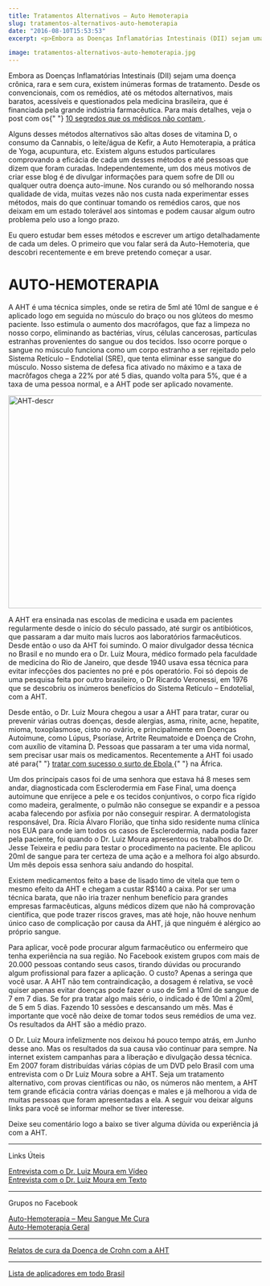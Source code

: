 ```yaml
---
title: Tratamentos Alternativos – Auto Hemoterapia
slug: tratamentos-alternativos-auto-hemoterapia
date: "2016-08-10T15:53:53"
excerpt: <p>Embora as Doenças Inflamatórias Intestinais (DII) sejam uma doença crônica, rara e sem cura, existem inúmeras formas de tratamento. Desde os convencionais, com os remédios, até os métodos alternativos, mais &hellip;</p>

image: tratamentos-alternativos-auto-hemoterapia.jpg
---
```


<p>
  Embora as Doenças Inflamatórias Intestinais (DII) sejam uma doença crônica,
  rara e sem cura, existem inúmeras formas de tratamento. Desde os
  convencionais, com os remédios, até os métodos alternativos, mais baratos,
  acessíveis e questionados pela medicina brasileira, que é financiada pela
  grande indústria farmacêutica. Para mais detalhes, veja o post com os{" "}
  <a
    href="http://www.diariodeumcrohnista.com.br/10-segredos-que-os-medicos-nao-contam/"
    target="_blank"
  >
    10 segredos que os médicos não contam
  </a>
  .
</p>
<p>
  Alguns desses métodos alternativos são altas doses de vitamina D, o consumo da
  Cannabis, o leite/água de Kefir, a Auto Hemoterapia, a prática de Yoga,
  acupuntura, etc. Existem alguns estudos particulares comprovando a eficácia de
  cada um desses métodos e até pessoas que dizem que foram curadas.
  Independentemente, um dos meus motivos de criar esse blog é de divulgar
  informações para quem sofre de DII ou qualquer outra doença auto-imune. Nos
  curando ou só melhorando nossa qualidade de vida, muitas vezes não nos custa
  nada experimentar esses métodos, mais do que continuar tomando os remédios
  caros, que nos deixam em um estado tolerável aos sintomas e podem causar algum
  outro problema pelo uso a longo prazo.
</p>
<p>
  Eu quero estudar bem esses métodos e escrever um artigo detalhadamente de cada
  um deles. O primeiro que vou falar será da Auto-Hemoteria, que descobri
  recentemente e em breve pretendo começar a usar.
</p>
<h1>AUTO-HEMOTERAPIA</h1>
<p>
  A AHT é uma técnica simples, onde se retira de 5ml até 10ml de sangue e é
  aplicado logo em seguida no músculo do braço ou nos glúteos do mesmo paciente.
  Isso estimula o aumento dos macrófagos, que faz a limpeza no nosso corpo,
  eliminando as bactérias, vírus, células cancerosas, partículas estranhas
  provenientes do sangue ou dos tecidos. Isso ocorre porque o sangue no músculo
  funciona como um corpo estranho a ser rejeitado pelo Sistema Retículo –
  Endotelial (SRE), que tenta eliminar esse sangue do músculo. Nosso sistema de
  defesa fica ativado no máximo e a taxa de macrôfagos chega a 22% por até 5
  dias, quando volta para 5%, que é a taxa de uma pessoa normal, e a AHT pode
  ser aplicado novamente.
</p>
<p>
  <a href="http://www.diariodeumcrohnista.com.br/wp-content/uploads/2016/08/AHT-descr.jpg">
    <img
      class="aligncenter size-full wp-image-584"
      src="http://www.diariodeumcrohnista.com.br/wp-content/uploads/2016/08/AHT-descr.jpg"
      alt="AHT-descr"
      width="545"
      height="423"
    />
  </a>
</p>
<p>
  A AHT era ensinada nas escolas de medicina e usada em pacientes regularmente
  desde o início do século passado, até surgir os antibióticos, que passaram a
  dar muito mais lucros aos laboratórios farmacêuticos. Desde então o uso da AHT
  foi sumindo. O maior divulgador dessa técnica no Brasil e no mundo era o Dr.
  Luiz Moura, médico formado pela faculdade de medicina do Rio de Janeiro, que
  desde 1940 usava essa técnica para evitar infecções dos pacientes no pré e pós
  operatório. Foi só depois de uma pesquisa feita por outro brasileiro, o Dr
  Ricardo Veronessi, em 1976 que se descobriu os inúmeros benefícios do Sistema
  Retículo – Endotelial, com a AHT.
</p>
<p>
  Desde então, o Dr. Luiz Moura chegou a usar a AHT para tratar, curar ou
  prevenir várias outras doenças, desde alergias, asma, rinite, acne, hepatite,
  mioma, toxoplasmose, cisto no ovário, e principalmente em Doenças Autoimune,
  como Lúpus, Psoríase, Artrite Reumatoide e Doença de Crohn, com auxílio de
  vitamina D. Pessoas que passaram a ter uma vida normal, sem precisar usar mais
  os medicamentos. Recentemente a AHT foi usado até para{" "}
  <a href="http://auto-hemoterapia.blogs.sapo.tl/104011.html" target="_blank">
    tratar com sucesso o surto de Ebola
  </a>{" "}
  na África.
</p>
<p>
  Um dos principais casos foi de uma senhora que estava há 8 meses sem andar,
  diagnosticada com Esclerodermia em Fase Final, uma doença autoimune que
  enrijece a pele e os tecidos conjuntivos, o corpo fica rígido como madeira,
  geralmente, o pulmão não consegue se expandir e a pessoa acaba falecendo por
  asfixia por não conseguir respirar. A dermatologista responsável, Dra. Rícia
  Álvaro Florião, que tinha sido residente numa clínica nos EUA para onde iam
  todos os casos de Esclerodermia, nada podia fazer pela paciente, foi quando o
  Dr. Luiz Moura apresentou os trabalhos do Dr. Jesse Teixeira e pediu para
  testar o procedimento na paciente. Ele aplicou 20ml de sangue para ter certeza
  de uma ação e a melhora foi algo absurdo. Um mês depois essa senhora saiu
  andando do hospital.
</p>
<p>
  Existem medicamentos feito a base de lisado timo de vitela que tem o mesmo
  efeito da AHT e chegam a custar R$140 a caixa. Por ser uma técnica barata, que
  não iria trazer nenhum benefício para grandes empresas farmacêuticas, alguns
  médicos dizem que não há comprovação científica, que pode trazer riscos
  graves, mas até hoje, não houve nenhum único caso de complicação por causa da
  AHT, já que ninguém é alérgico ao próprio sangue.
</p>
<p>
  Para aplicar, você pode procurar algum farmacêutico ou enfermeiro que tenha
  experiência na sua região. No Facebook existem grupos com mais de 20.000
  pessoas contando seus casos, tirando dúvidas ou procurando algum profissional
  para fazer a aplicação. O custo? Apenas a seringa que você usar. A AHT não tem
  contraindicação, a dosagem é relativa, se você quiser apenas evitar doenças
  pode fazer o uso de 5ml a 10ml de sangue de 7 em 7 dias. Se for pra tratar
  algo mais sério, o indicado é de 10ml a 20ml, de 5 em 5 dias. Fazendo 10
  sessões e descansando um mês. Mas é importante que você não deixe de tomar
  todos seus remédios de uma vez. Os resultados da AHT são a médio prazo.
</p>
<p>
  O Dr. Luiz Moura infelizmente nos deixou há pouco tempo atrás, em Junho desse
  ano. Mas os resultados da sua causa vão continuar para sempre. Na internet
  existem campanhas para a liberação e divulgação dessa técnica. Em 2007 foram
  distribuídas várias cópias de um DVD pelo Brasil com uma entrevista com o Dr
  Luiz Moura sobre a AHT. Seja um tratamento alternativo, com provas científicas
  ou não, os números não mentem, a AHT tem grande eficácia contra várias doenças
  e males e já melhorou a vida de muitas pessoas que foram apresentadas a ela. A
  seguir vou deixar alguns links para você se informar melhor se tiver
  interesse.
</p>
<p>
  Deixe seu comentário logo a baixo se tiver alguma dúvida ou experiência já com
  a AHT.
</p>
<hr />
<p>
  <span class="title-main">Links Úteis</span>
</p>
<p>
  <a href="https://www.youtube.com/watch?v=N-dmpGfkKN0" target="_blank">
    Entrevista com o Dr. Luiz Moura em Vídeo
  </a>
  <br />
  <a
    href="http://www.portalbrasil.net/reportagem_hemoterapia_entrevista.htm"
    target="_blank"
  >
    Entrevista com o Dr. Luiz Moura em Texto
  </a>
</p>
<hr />
<p>Grupos no Facebook</p>
<p>
  <a
    href="https://www.facebook.com/groups/autohemoterapiatrataecura"
    target="_blank"
  >
    Auto-Hemoterapia – Meu Sangue Me Cura
  </a>
  <br />
  <a href="https://www.facebook.com/groups/407184969311403/" target="_blank">
    Auto-Hemoterapia Geral
  </a>
</p>
<hr />
<p>
  <a
    href="http://amigosdacura.ning.com/profiles/blogs/curada-da-doen-a-de-chron-pela-auto-hemoterapia"
    target="_blank"
  >
    Relatos de cura da Doença de Crohn com a AHT
  </a>
</p>
<hr />
<p>
  <a
    href="http://www.hemoterapia.org/informacoes_e_debate/ver_opiniao/aplicadores-auto-hemoterapia-facebook-grupo-nosso-sangue.asp"
    target="_blank"
  >
    Lista de aplicadores em todo Brasil
  </a>
</p>

